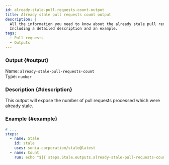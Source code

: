 ```yaml
---
id: already-stale-pull-requests-count-output
title: Already stale pull requests count output
description: |
  All the information you need to know about the already stale pull requests count output.
  Including a detailed description and an example.
tags:
  - Pull requests
  - Outputs
---
```


### Output {#output}

Name: `already-stale-pull-requests-count`  
Type: `number`

### Description {#description}

This output will expose the number of pull requests processed which were already stale.

### Example {#example}

```yml {6-7}
# ...
steps:
  - name: Stale
    id: stale
    uses: sonia-corporation/stale@latest
  - name: Count
    run: echo "${{ steps.Stale.outputs.already-stale-pull-requests-count }}"
```
